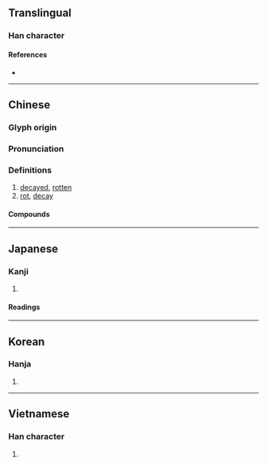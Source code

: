 {{character info/new}}
==Translingual==

===Han character===
{{Han char|rn=75|rad=木|as=02|sn=6|four=41927|canj=DMVS|ids=⿰木丂}}

====References====
* {{Han ref|kx=0510.160|dkj=14439|dj=0894.140|hdz=21153.040|uh=673D|ud=26429|bh=A6B4|bd=42676}}

----

==Chinese==
{{zh-forms}}

===Glyph origin===
{{Han etym}}

===Pronunciation===
{{zh-pron
|m=xiǔ
|c=jau2,nau2,nau5
|mn=qz,tw,xm,zz:hiú
|mc=y
|oc=y
|ma=
|cat=a,n
}}

===Definitions===
{{zh-hanzi}}

# [[decayed]], [[rotten]]
# [[rot]], [[decay]]

====Compounds====
{{zh-der|不朽|並垂不朽|名垂不朽|名傳不朽|年朽|三不朽|奔車朽索|九朽一罷|枯莖朽骨|拉朽|朽壤|死而不朽|歿而不朽|朽木糞土|朽爛|朽木死灰|枯朽|朽敗|朽株枯木|摧枯拉朽|戶樞不朽|朽木不雕|拉朽摧枯|根朽枝枯|朽木之才|沒而不朽|朽壞|朽邁|朽木|死且不朽|朽木糞牆|永存不朽|枯木朽株|歿而無朽|樗朽之材|永垂不朽|朽木蟲|朽蠹|朽棘不彫|生枯起朽|永傳不朽|木朽不雕|貫朽粟紅|紅腐貫朽|腐朽|粟陳貫朽|貫朽粟陳|老朽無用|貫朽粟腐|老朽|薄田朽屋|貫朽|衰朽|粟紅貫朽|鏤冰雕朽}}

----

==Japanese==

===Kanji===
{{ja-kanji|grade=c|rs=木02}}

# {{defn|lang=ja|sort=木02}}

====Readings====
{{ja-readings
|goon=く
|kanon=きゅう
|kun=く-ちる
}}

----

==Korean==

===Hanja===
{{ko-hanja|hangeul=후|eumhun=|rv=hu|mr=hu|y=hwu}}

# {{defn|lang=ko|sort=木02}}

----

==Vietnamese==

===Han character===
{{vi-readings|rs=木02|hanviet=hủ}}

# {{defn|lang=vi|sort=木02}}